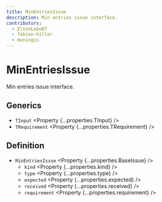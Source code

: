 ```yaml
---
title: MinEntriesIssue
description: Min entries issue interface.
contributors:
  - EltonLobo07
  - fabian-hiller
  - muningis
---
```



# MinEntriesIssue

Min entries issue interface.

## Generics

- `TInput` <Property {...properties.TInput} />
- `TRequirement` <Property {...properties.TRequirement} />

## Definition

- `MinEntriesIssue` <Property {...properties.BaseIssue} />
  - `kind` <Property {...properties.kind} />
  - `type` <Property {...properties.type} />
  - `expected` <Property {...properties.expected} />
  - `received` <Property {...properties.received} />
  - `requirement` <Property {...properties.requirement} />
